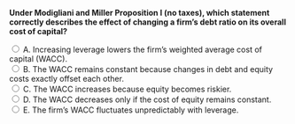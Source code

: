 ::: {.question-block}

<form onsubmit="event.preventDefault(); checkAnswer('module7_mcq_q74')" data-correct-answer="B">
<strong style="display: block;">Under Modigliani and Miller Proposition I (no taxes), which statement correctly describes the effect of changing a firm’s debt ratio on its overall cost of capital?</strong>

<label><input type="radio" name="module7_mcq_q74" value="A"> A. Increasing leverage lowers the firm’s weighted average cost of capital (WACC).</label><br>
<label><input type="radio" name="module7_mcq_q74" value="B"> B. The WACC remains constant because changes in debt and equity costs exactly offset each other.</label><br>
<label><input type="radio" name="module7_mcq_q74" value="C"> C. The WACC increases because equity becomes riskier.</label><br>
<label><input type="radio" name="module7_mcq_q74" value="D"> D. The WACC decreases only if the cost of equity remains constant.</label><br>
<label><input type="radio" name="module7_mcq_q74" value="E"> E. The firm’s WACC fluctuates unpredictably with leverage.</label><br>
</form>

<div id="feedback-module7_mcq_q74" class="feedback" data-status="" style="display:none;">
✅ Correct: B. According to MM Proposition I (no taxes), the total value of the firm and its weighted average cost of capital ($r_U$) are invariant to capital structure.  
As leverage increases, $r_E$ rises but this is exactly offset by the cheaper cost of debt, keeping $r_U$ constant.
</div>

:::
